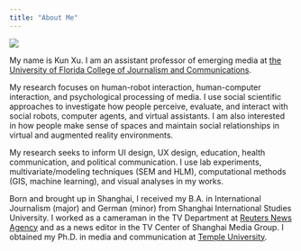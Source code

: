 ```yaml
---
title: "About Me"
---
```



![](~/Documents/GitHub/kunxu.github.io/images/me and robot.png)

My name is Kun Xu. I am an assistant professor of emerging media at [the University of Florida College of Journalism and Communications](https://www.jou.ufl.edu/). 

My research focuses on human-robot interaction, human-computer interaction, and psychological processing of media. I use social scientific approaches to investigate how people perceive, evaluate, and interact with social robots, computer agents, and virtual assistants. I am also interested in how people make sense of spaces and maintain social relationships in virtual and augmented reality environments. 

My research seeks to inform UI design, UX design, education, health communication, and political communication. I use lab experiments, multivariate/modeling techniques (SEM and HLM), computational methods (GIS, machine learning), and visual analyses in my works.

Born and brought up in Shanghai, I received my B.A. in International Journalism (major) and German (minor) from Shanghai International Studies University. I worked as a cameraman in the TV Department at [Reuters News Agency](https://www.reuters.com/) and as a news editor in the TV Center of Shanghai Media Group. I obtained my Ph.D. in media and communication at [Temple University](https://klein.temple.edu/academics/media-and-communication-doctoral-program).
